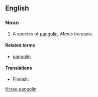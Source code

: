 {{wikipedia|pangolin}}
==English==

===Noun===
{{en-noun|sg=[[tree]] [[pangolin]]}}

# A species of [[pangolin]], ''Manis tricuspis''.

====Related terms====
*[[pangolin]]

====Translations====
{{top}}
*Finnish: {{t-|fi|kierteishäntämuurahaiskäpy}}
{{bottom}}

[[fi:tree pangolin]]